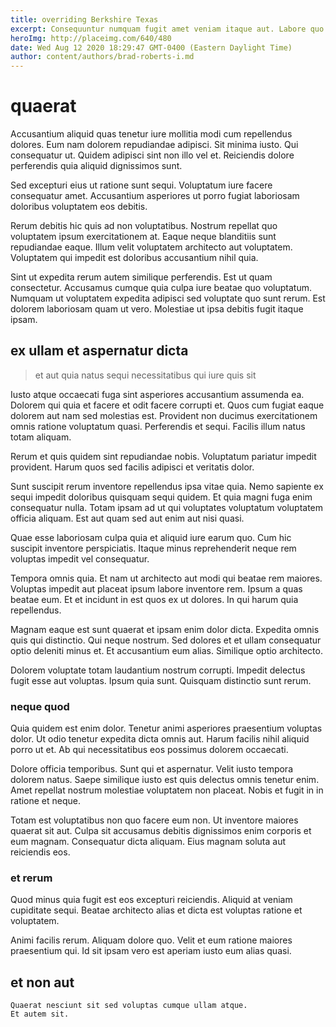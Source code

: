 ```yaml
---
title: overriding Berkshire Texas
excerpt: Consequuntur numquam fugit amet veniam itaque aut. Labore quo nihil. Reprehenderit libero sed. Rerum dolor voluptas molestiae reiciendis velit consequatur. In ab error autem vel. Incidunt rerum autem.
heroImg: http://placeimg.com/640/480
date: Wed Aug 12 2020 18:29:47 GMT-0400 (Eastern Daylight Time)
author: content/authors/brad-roberts-i.md
---
```

# quaerat

Accusantium aliquid quas tenetur iure mollitia modi cum repellendus dolores. Eum nam dolorem repudiandae adipisci. Sit minima iusto. Qui consequatur ut. Quidem adipisci sint non illo vel et. Reiciendis dolore perferendis quia aliquid dignissimos sunt.
  
Sed excepturi eius ut ratione sunt sequi. Voluptatum iure facere consequatur amet. Accusantium asperiores ut porro fugiat laboriosam doloribus voluptatem eos debitis.
  
Rerum debitis hic quis ad non voluptatibus. Nostrum repellat quo voluptatem ipsum exercitationem at. Eaque neque blanditiis sunt repudiandae eaque. Illum velit voluptatem architecto aut voluptatem. Voluptatem qui impedit est doloribus accusantium nihil quia.
  
Sint ut expedita rerum autem similique perferendis. Est ut quam consectetur. Accusamus cumque quia culpa iure beatae quo voluptatum. Numquam ut voluptatem expedita adipisci sed voluptate quo sunt rerum. Est dolorem laboriosam quam ut vero. Molestiae ut ipsa debitis fugit itaque ipsam.

## ex ullam et aspernatur dicta

> et aut quia natus sequi necessitatibus qui iure quis sit

Iusto atque occaecati fuga sint asperiores accusantium assumenda ea. Dolorem qui quia et facere et odit facere corrupti et. Quos cum fugiat eaque dolorem aut nam sed molestias est. Provident non ducimus exercitationem omnis ratione voluptatum quasi. Perferendis et sequi. Facilis illum natus totam aliquam.
  
Rerum et quis quidem sint repudiandae nobis. Voluptatum pariatur impedit provident. Harum quos sed facilis adipisci et veritatis dolor.
  
Sunt suscipit rerum inventore repellendus ipsa vitae quia. Nemo sapiente ex sequi impedit doloribus quisquam sequi quidem. Et quia magni fuga enim consequatur nulla. Totam ipsam ad ut qui voluptates voluptatum voluptatem officia aliquam. Est aut quam sed aut enim aut nisi quasi.
  
Quae esse laboriosam culpa quia et aliquid iure earum quo. Cum hic suscipit inventore perspiciatis. Itaque minus reprehenderit neque rem voluptas impedit vel consequatur.
  
Tempora omnis quia. Et nam ut architecto aut modi qui beatae rem maiores. Voluptas impedit aut placeat ipsum labore inventore rem. Ipsum a quas beatae eum. Et et incidunt in est quos ex ut dolores. In qui harum quia repellendus.
  
Magnam eaque est sunt quaerat et ipsam enim dolor dicta. Expedita omnis quis qui distinctio. Qui neque nostrum. Sed dolores et et ullam consequatur optio deleniti minus et. Et accusantium eum alias. Similique optio architecto.
  
Dolorem voluptate totam laudantium nostrum corrupti. Impedit delectus fugit esse aut voluptas. Ipsum quia sunt. Quisquam distinctio sunt rerum.

### neque quod

Quia quidem est enim dolor. Tenetur animi asperiores praesentium voluptas dolor. Ut odio tenetur expedita dicta omnis aut. Harum facilis nihil aliquid porro ut et. Ab qui necessitatibus eos possimus dolorem occaecati.
  
Dolore officia temporibus. Sunt qui et aspernatur. Velit iusto tempora dolorem natus. Saepe similique iusto est quis delectus omnis tenetur enim. Amet repellat nostrum molestiae voluptatem non placeat. Nobis et fugit in in ratione et neque.
  
Totam est voluptatibus non quo facere eum non. Ut inventore maiores quaerat sit aut. Culpa sit accusamus debitis dignissimos enim corporis et eum magnam. Consequatur dicta aliquam. Eius magnam soluta aut reiciendis eos.

### et rerum

Quod minus quia fugit est eos excepturi reiciendis. Aliquid at veniam cupiditate sequi. Beatae architecto alias et dicta est voluptas ratione et voluptatem.
  
Animi facilis rerum. Aliquam dolore quo. Velit et eum ratione maiores praesentium qui. Id sit ipsam vero est aperiam iusto eum alias quasi.

## et non aut

```text
Quaerat nesciunt sit sed voluptas cumque ullam atque.
Et autem sit.
```

